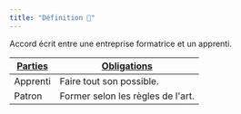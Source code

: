 ```yaml
---
title: "Définition 📝"
---
```


<Note>Accord écrit entre une entreprise formatrice et un apprenti.</Note>

| <b><u>Parties</u></b> | <b><u>Obligations</u></b>         |
| --------------------- | --------------------------------- |
| Apprenti              | Faire tout son possible.          |
| Patron                | Former selon les règles de l'art. |
